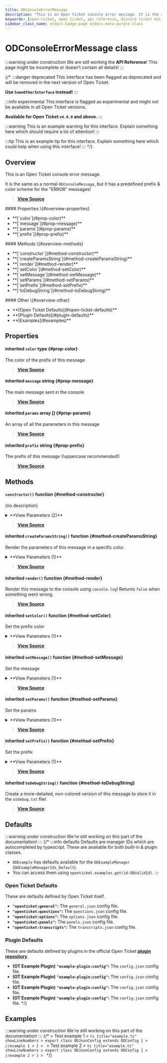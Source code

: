 ```yaml
---
title: ODConsoleErrorMessage
description: "This is an Open Ticket console error message. It is the same as a normal `ODConsoleMessage`, but it has a predefined prefix & color scheme for the \"ERROR\" messages!"
keywords: [open-ticket, open ticket, api reference, discord ticket bot, class]
sidebar_class_name: otdocs-badge-page otdocs-meta-purple-class
---
```

<head>
    <link rel="apple-touch-icon" href="/img/logo_vertical.png"/>
</head>

# ODConsoleErrorMessage <M color="purple">class</M>

:::warning under construction
We are still working the **API Reference**! This page might be incomplete or doesn't contain all details!
:::

{/*
:::danger deprecated
This interface has been flagged as deprecated and will be removed in the next version of Open Ticket.

**Use `SomeOtherInterface` instead!**
:::

:::info experimental
This interface is flagged as experimental and might not be available in all Open Ticket versions.

**Available for Open Ticket `v4.0.0` and above.**
:::

:::warning
This is an example warning for this interface. Explain something here which should require a lot of attention!
:::

:::tip
This is an example tip for this interface. Explain something here which could help when using this interface!
:::
*/}

## Overview
This is an Open Ticket console error message.

It is the same as a normal `ODConsoleMessage`, but it has a predefined prefix & color scheme for the "ERROR" messages!

> [**View Source**](https://otgithub.dj-dj.be/tree/main/src/core/api/modules/console.ts#L179)

<FlexHorizontal>
<div style={{width:"30%"}} className="otdocs-flex-mobile-width">
    #### Properties \{#overview-properties}
    <ul>
        <li>**[`color`](#prop-color)**</li>
        <li>**[`message`](#prop-message)**</li>
        <li>**[`params`](#prop-params)**</li>
        <li>**[`prefix`](#prop-prefix)**</li>
    </ul>
</div>
<div style={{width:"30%"}} className="otdocs-flex-mobile-width">
    #### Methods \{#overview-methods}
    <ul>
        <li>**[`constructor`](#method-constructor)**</li>
        <li>**[`createParamsString`](#method-createParamsString)**</li>
        <li>**[`render`](#method-render)**</li>
        <li>**[`setColor`](#method-setColor)**</li>
        <li>**[`setMessage`](#method-setMessage)**</li>
        <li>**[`setParams`](#method-setParams)**</li>
        <li>**[`setPrefix`](#method-setPrefix)**</li>
        <li>**[`toDebugString`](#method-toDebugString)**</li>
    </ul>
</div>
<div style={{width:"30%"}} className="otdocs-flex-mobile-width">
    #### Other \{#overview-other}
    <ul>
        <li>**[Open Ticket Defaults](#open-ticket-defaults)**</li>
        <li>**[Plugin Defaults](#plugin-defaults)**</li>
        <li>**[Examples](#examples)**</li>
    </ul>
</div>
</FlexHorizontal>

## Properties
<Divider></Divider>
#### <C color="brown">inherited</C> `color` <M color="brown">type</M> <ApiBlock><ApiUrl url="type:ODValidConsoleColor" label="api.ODValidConsoleColor"/></ApiBlock> \{#prop-color}
The color of the prefix of this message

> [**View Source**](https://otgithub.dj-dj.be/tree/main/src/core/api/modules/console.ts#L41)

<Divider></Divider>
#### <C color="blue">inherited</C> `message` <M color="blue">string</M> <ApiBlock><ApiUrl url="js:string" label="string"/></ApiBlock> \{#prop-message}
The main message sent in the console

> [**View Source**](https://otgithub.dj-dj.be/tree/main/src/core/api/modules/console.ts#L35)

<Divider></Divider>
#### <C color="pink">inherited</C> `params` <M color="pink">array</M> <ApiBlock><ApiUrl url="interface:ODConsoleMessageParam" label="api.ODConsoleMessageParam"/>[]</ApiBlock> \{#prop-params}
An array of all the parameters in this message

> [**View Source**](https://otgithub.dj-dj.be/tree/main/src/core/api/modules/console.ts#L37)

<Divider></Divider>
#### <C color="blue">inherited</C> `prefix` <M color="blue">string</M> <ApiBlock><ApiUrl url="js:string" label="string"/></ApiBlock> \{#prop-prefix}
The prefix of this message (!uppercase recommended!)

> [**View Source**](https://otgithub.dj-dj.be/tree/main/src/core/api/modules/console.ts#L39)

<Divider></Divider>

## Methods
<Divider></Divider>
#### `constructor()` <M color="orange">function</M> <ApiBlock><ApiUrl url="class:ODConsoleErrorMessage" label="api.ODConsoleErrorMessage"/></ApiBlock> \{#method-constructor}
(no description)

<details>
<summary>**View Parameters (2)**</summary>
- **`message`:** <M color="blue">string</M> <ApiBlock><ApiUrl url="js:string" label="string"/></ApiBlock> - Parameter Description Lorem Ipsum.
- **`params`:** <M color="pink">array</M> <ApiBlock><ApiUrl url="interface:ODConsoleMessageParam" label="api.ODConsoleMessageParam"/>[]</ApiBlock> - Parameter Description Lorem Ipsum.
</details>

> [**View Source**](https://otgithub.dj-dj.be/tree/main/src/core/api/modules/console.ts#L180)

<Divider></Divider>
#### <C color="orange">inherited</C> `createParamsString()` <M color="orange">function</M> <ApiBlock><ApiUrl url="js:string" label="string"/></ApiBlock> \{#method-createParamsString}
Render the parameters of this message in a specific color.

<details>
<summary>**View Parameters (1)**</summary>
- **`color`:** <M color="brown">type</M> <ApiBlock><ApiUrl url="type:ODValidConsoleColor" label="api.ODValidConsoleColor"/></ApiBlock> - Parameter Description Lorem Ipsum.
</details>

> [**View Source**](https://otgithub.dj-dj.be/tree/main/src/core/api/modules/console.ts#L80)

<Divider></Divider>
#### <C color="orange">inherited</C> `render()` <M color="orange">function</M> <ApiBlock><ApiUrl url="js:boolean" label="boolean"/></ApiBlock> \{#method-render}
Render this message to the console using `console.log`! Returns `false` when something went wrong.



> [**View Source**](https://otgithub.dj-dj.be/tree/main/src/core/api/modules/console.ts#L55)

<Divider></Divider>
#### <C color="orange">inherited</C> `setColor()` <M color="orange">function</M> <ApiBlock><ApiUrl url="class:ODConsoleErrorMessage" label="api.ODConsoleErrorMessage"/></ApiBlock> \{#method-setColor}
Set the prefix color

<details>
<summary>**View Parameters (1)**</summary>
- **`color`:** <M color="brown">type</M> <ApiBlock><ApiUrl url="type:ODValidConsoleColor" label="api.ODValidConsoleColor"/></ApiBlock> - Parameter Description Lorem Ipsum.
</details>

> [**View Source**](https://otgithub.dj-dj.be/tree/main/src/core/api/modules/console.ts#L109)

<Divider></Divider>
#### <C color="orange">inherited</C> `setMessage()` <M color="orange">function</M> <ApiBlock><ApiUrl url="class:ODConsoleErrorMessage" label="api.ODConsoleErrorMessage"/></ApiBlock> \{#method-setMessage}
Set the message

<details>
<summary>**View Parameters (1)**</summary>
- **`message`:** <M color="blue">string</M> <ApiBlock><ApiUrl url="js:string" label="string"/></ApiBlock> - Parameter Description Lorem Ipsum.
</details>

> [**View Source**](https://otgithub.dj-dj.be/tree/main/src/core/api/modules/console.ts#L94)

<Divider></Divider>
#### <C color="orange">inherited</C> `setParams()` <M color="orange">function</M> <ApiBlock><ApiUrl url="class:ODConsoleErrorMessage" label="api.ODConsoleErrorMessage"/></ApiBlock> \{#method-setParams}
Set the params

<details>
<summary>**View Parameters (1)**</summary>
- **`params`:** <M color="pink">array</M> <ApiBlock><ApiUrl url="interface:ODConsoleMessageParam" label="api.ODConsoleMessageParam"/>[]</ApiBlock> - Parameter Description Lorem Ipsum.
</details>

> [**View Source**](https://otgithub.dj-dj.be/tree/main/src/core/api/modules/console.ts#L99)

<Divider></Divider>
#### <C color="orange">inherited</C> `setPrefix()` <M color="orange">function</M> <ApiBlock><ApiUrl url="class:ODConsoleErrorMessage" label="api.ODConsoleErrorMessage"/></ApiBlock> \{#method-setPrefix}
Set the prefix

<details>
<summary>**View Parameters (1)**</summary>
- **`prefix`:** <M color="blue">string</M> <ApiBlock><ApiUrl url="js:string" label="string"/></ApiBlock> - Parameter Description Lorem Ipsum.
</details>

> [**View Source**](https://otgithub.dj-dj.be/tree/main/src/core/api/modules/console.ts#L104)

<Divider></Divider>
#### <C color="orange">inherited</C> `toDebugString()` <M color="orange">function</M> <ApiBlock><ApiUrl url="js:string" label="string"/></ApiBlock> \{#method-toDebugString}
Create a more-detailed, non-colored version of this message to store it in the `otdebug.txt` file!



> [**View Source**](https://otgithub.dj-dj.be/tree/main/src/core/api/modules/console.ts#L69)

<Divider></Divider>

## Defaults
:::warning under construction
We're still working on this part of the documentation!
:::
{/*
:::info defaults
Defaults are manager IDs which are autocompleted by typescript. These are available for both built-in & plugin classes.
- `ODExample` has defaults available for the `ODExampleManager` (`ODExampleManagerIds_Default`).
- You can access them using `openticket.examples.get(id:ODValidId)`.
:::

### Open Ticket Defaults
These are defaults defined by Open Ticket itself.
- **`"openticket:general"`:** The `general.json` config file.
- **`"openticket:questions"`:** The `questions.json` config file.
- **`"openticket:options"`:** The `options.json` config file.
- **`"openticket:panels"`:** The `panels.json` config file.
- **`"openticket:transcripts"`:** The `transcripts.json` config file.

### Plugin Defaults
These are defaults defined by plugins in the official Open Ticket [**plugin repository**](https://odplugins.dj-dj.be/tree/main/open-ticket).
- <C color="blue">**(OT Example Plugin)**</C> **`"example-plugin:config"`:** The `config.json` config file.
- <C color="blue">**(OT Example Plugin)**</C> **`"example-plugin:config"`:** The `config.json` config file.
- <C color="blue">**(OT Example Plugin)**</C> **`"example-plugin:config"`:** The `config.json` config file.
- <C color="blue">**(OT Example Plugin)**</C> **`"example-plugin:config"`:** The `config.json` config file.
*/}

## Examples
:::warning under construction
We're still working on this part of the documentation!
:::
{/*
<Tabs>
    <TabItem value="First Example">
    > Test example 1
    > ```ts title="example.ts" showLineNumbers
    > export class ODJsonConfig extends ODConfig {
    >     //example 1
    > }
    > ```
    </TabItem>
    <TabItem value="Second Example">
    > Test example 2
    > ```ts title="example.ts" showLineNumbers
    > export class ODJsonConfig extends ODConfig {
    >     //example 2
    > }
    > ```
    </TabItem>
</Tabs>
*/}
